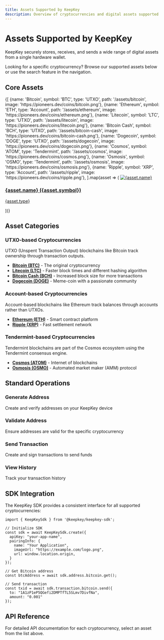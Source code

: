 ```yaml
---
title: Assets Supported by KeepKey
description: Overview of cryptocurrencies and digital assets supported by KeepKey
---
```



# Assets Supported by KeepKey

KeepKey securely stores, receives, and sends a wide range of digital assets from a single hardware wallet.

<Callout type="info">
  Looking for a specific cryptocurrency? Browse our supported assets below or use the search feature in the navigation.
</Callout>

## Core Assets

<div className="grid grid-cols-1 md:grid-cols-2 lg:grid-cols-3 gap-4 mt-6">
  {[
    {name: 'Bitcoin', symbol: 'BTC', type: 'UTXO', path: '/assets/bitcoin', image: 'https://pioneers.dev/coins/bitcoin.png'},
    {name: 'Ethereum', symbol: 'ETH', type: 'Account', path: '/assets/ethereum', image: 'https://pioneers.dev/coins/ethereum.png'},
    {name: 'Litecoin', symbol: 'LTC', type: 'UTXO', path: '/assets/litecoin', image: 'https://pioneers.dev/coins/litecoin.png'},
    {name: 'Bitcoin Cash', symbol: 'BCH', type: 'UTXO', path: '/assets/bitcoin-cash', image: 'https://pioneers.dev/coins/bitcoin-cash.png'},
    {name: 'Dogecoin', symbol: 'DOGE', type: 'UTXO', path: '/assets/dogecoin', image: 'https://pioneers.dev/coins/dogecoin.png'},
    {name: 'Cosmos', symbol: 'ATOM', type: 'Tendermint', path: '/assets/cosmos', image: 'https://pioneers.dev/coins/cosmos.png'},
    {name: 'Osmosis', symbol: 'OSMO', type: 'Tendermint', path: '/assets/osmosis', image: 'https://pioneers.dev/coins/osmosis.png'},
    {name: 'Ripple', symbol: 'XRP', type: 'Account', path: '/assets/ripple', image: 'https://pioneers.dev/coins/ripple.png'},
  ].map(asset => (
    <a 
      key={asset.symbol} 
      href={asset.path} 
      className="flex items-center p-4 border rounded-lg hover:bg-gray-50 transition-colors"
    >
      <img 
        src={asset.image} 
        alt={asset.name}
        width={40}
        height={40}
        className="w-10 h-10 mr-4"
      />
      <div>
        <h3 className="font-medium">{asset.name} ({asset.symbol})</h3>
        <p className="text-sm text-gray-500">{asset.type}</p>
      </div>
    </a>
  ))}
</div>

## Asset Categories

### UTXO-based Cryptocurrencies
    
UTXO (Unspent Transaction Output) blockchains like Bitcoin track ownership through transaction outputs.

- **[Bitcoin (BTC)](/assets/bitcoin)** - The original cryptocurrency
- **[Litecoin (LTC)](/assets/litecoin)** - Faster block times and different hashing algorithm
- **[Bitcoin Cash (BCH)](/assets/bitcoin-cash)** - Increased block size for more transactions
- **[Dogecoin (DOGE)](/assets/dogecoin)** - Meme-coin with a passionate community

### Account-based Cryptocurrencies
    
Account-based blockchains like Ethereum track balances through accounts rather than UTXOs.

- **[Ethereum (ETH)](/assets/ethereum)** - Smart contract platform
- **[Ripple (XRP)](/assets/ripple)** - Fast settlement network

### Tendermint-based Cryptocurrencies
    
Tendermint blockchains are part of the Cosmos ecosystem using the Tendermint consensus engine.

- **[Cosmos (ATOM)](/assets/cosmos)** - Internet of blockchains
- **[Osmosis (OSMO)](/assets/osmosis)** - Automated market maker (AMM) protocol

## Standard Operations

### Generate Address
Create and verify addresses on your KeepKey device
  
### Validate Address
Ensure addresses are valid for the specific cryptocurrency
  
### Send Transaction
Create and sign transactions to send funds
  
### View History
Track your transaction history

## SDK Integration

The KeepKey SDK provides a consistent interface for all supported cryptocurrencies:

```tsx filename="example-integration.tsx" {5-10}
import { KeepKeySdk } from '@keepkey/keepkey-sdk';

// Initialize SDK
const sdk = await KeepKeySdk.create({
  apiKey: "your-app-name",
  pairingInfo: {
    name: "Your Application",
    imageUrl: "https://example.com/logo.png",
    url: window.location.origin,
  }
});

// Get Bitcoin address
const btcAddress = await sdk.address.bitcoin.get();

// Send transaction
const txid = await sdk.transaction.bitcoin.send({
  to: "1A1zP1eP5QGefi2DMPTfTL5SLmv7DivfNa",
  amount: "0.001"
});
```

## API Reference

For detailed API documentation for each cryptocurrency, select an asset from the list above. 